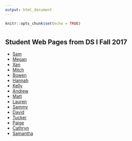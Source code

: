 ```yaml
---
output: html_document
---
```


```r
knitr::opts_chunk$set(echo = TRUE)
```

# 

## Student Web Pages from DS I Fall 2017

* [Sam](http://samanthagiardina.github.io)
* [Megan](http://megangillis.github.io)
* [Xan](http://xanhendrix.github.io)
* [Mitch](http://mitchell-holman.github.io)
* [Bowen](http://bowenjones.github.io)
* [Hannah](http://laswhannah.github.io)
* [Kelly](http://kellyloucks.github.io)
* [Andrew](http://andrewmartinsmith.github.io)
* [Matt](http://mccaskey.github.io)
* [Lauren](http://murrayln3.github.io)
* [Sammy](http://sampshyk.github.io)
* [David](http://davidross3.github.io)
* [Tucker](http://southernt.github.io)
* [Paige](http://spellkp.github.io)
* [Cathryn](http://wheelercat.github.io)
* [Samantha](http://samanthawidman.github.io)
